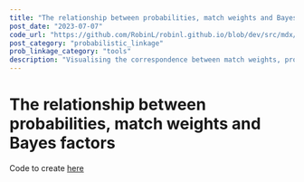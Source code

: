 ```yaml
---
title: "The relationship between probabilities, match weights and Bayes factors"
post_date: "2023-07-07"
code_url: "https://github.com/RobinL/robinl.github.io/blob/dev/src/mdx/prob_bf_mw.mdx"
post_category: "probabilistic_linkage"
prob_linkage_category: "tools"
description: "Visualising the correspondence between match weights, probabilities, Bayes factors and their intuitive explanations"
---
```



# The relationship between probabilities, match weights and Bayes factors

<VegaLite spec={prob_bf_mw} />

Code to create [here](https://gist.github.com/RobinL/38de8cf58be3dfbaece46c6895096a26)